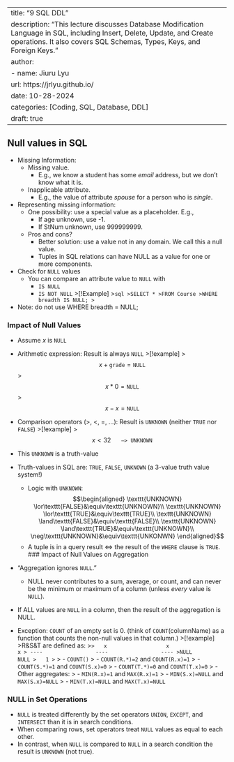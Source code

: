 <!--
 * @Author: Jiuru Lyu
 * @fileName: ${TM_FILENAME_BASE}
 * @Date: 2024-10-07 12:04:36
 * @Description: 
-->
---
title: "9 SQL DDL"
description: "This lecture discusses Database Modification Language in SQL, including Insert, Delete, Update, and Create operations. It also covers SQL Schemas, Types, Keys, and Foreign Keys."
author:
  - name: Jiuru Lyu
    url: https://jrlyu.github.io/
date: 10-28-2024
categories: [Coding, SQL, Database, DDL]
draft: true
---

## Null values in SQL
- Missing Information: 
	- Missing value. 
		- E.g., we know a student has some _email_ address, but we don’t know what it is.
	- Inapplicable attribute.
		- E.g., the value of attribute _spouse_ for a person who is _single_.
- Representing missing information:
	- One possibility: use a special value as a placeholder. E.g., 
		- If age unknown, use -1.
		- If StNum unknown, use 999999999.
	- Pros and cons?
		- Better solution: use a value not in any domain. We call this a null value.
		- Tuples in SQL relations can have NULL as a value for one or more components.
- Check for `NULL` values
	- You can compare an attribute value to `NULL` with
		- `IS NULL`
		- `IS NOT NULL`
>[!Example]
>```sql
>SELECT *
>FROM Course
>WHERE breadth IS NULL;
>```
- Note: do not use WHERE breadth = NULL;

### Impact of Null Values
- Assume $x$ is `NULL`
- Arithmetic expression: Result is always `NULL`
>[!example]
>$$x+\texttt{grade}=\texttt{NULL}$$
>$$x*0=\texttt{NULL}$$
>$$x-x=\texttt{NULL}$$
- Comparison operators ($>$, $<$, $=$, $\dots$): Result is `UNKNOWN` (neither `TRUE` nor `FALSE`)
>[!example]
>$$x<32 \quad\texttt{ --> UNKNOWN}$$

- This `UNKNOWN` is a truth-value
- Truth-values in SQL are: `TRUE`, `FALSE`, `UNKNOWN` (a 3-value truth value system!)
	- Logic with `UNKNOWN`: $$\begin{aligned}
\texttt{UNKNOWN} \lor\texttt{FALSE}&\equiv\texttt{UNKNOWN}\\
\texttt{UNKNOWN} \lor\texttt{TRUE}&\equiv\texttt{TRUE}\\
\texttt{UNKNOWN} \land\texttt{FALSE}&\equiv\texttt{FALSE}\\
\texttt{UNKNOWN} \land\texttt{TRUE}&\equiv\texttt{UNKNOWN}\\
\neg\texttt{UNKNOWN}&\equiv\texttt{UNKONWN}
\end{aligned}$$
	- A tuple is in a query result $\iff$ the result of the `WHERE` clause is `TRUE`.
### Impact of Null Values on Aggregation
- “Aggregation ignores `NULL`.”
	- NULL never contributes to a sum, average, or count, and can never be the minimum or maximum of a column (unless _every_ value is `NULL`).
- If ALL values are `NULL` in a column, then the result of the aggregation is NULL.
- Exception: `COUNT` of an empty set is 0. (think of `COUNT`(columnName) as a function that counts the non-null values in that column.)
>[!example]
>R&S&T are defined as: 
>```
>   x                   x                    x
> ----                 ----                 ----
>NULL                 NULL
>   1
>```
> - `COUNT()`
> 	- `COUNT(R.*)=2` and `COUNT(R.x)=1`
> 	- `COUNT(S.*)=1` and `COUNT(S.x)=0`
> 	- `COUNT(T.*)=0` and `COUNT(T.x)=0`
> - Other aggregates:
> 	- `MIN(R.x)=1` and `MAX(R.x)=1`
> 	- `MIN(S.x)=NULL` and `MAX(S.x)=NULL`
> 	- `MIN(T.x)=NULL` and `MAX(T.x)=NULL`


### NULL in Set Operations
- `NULL` is treated differently by the set operators `UNION`, `EXCEPT`, and `INTERSECT` than it is in search conditions.
- When comparing rows, set operators treat `NULL` values as equal to each other.
- In contrast, when `NULL` is compared to `NULL` in a search condition the result is `UNKNOWN` (not true). 